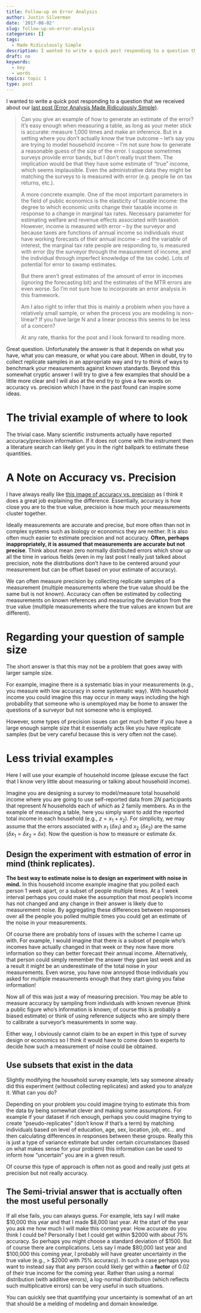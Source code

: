 ```yaml
---
title: Follow-up on Error Analysis
author: Justin Silverman
date: '2017-08-02'
slug: follow-up-on-error-analysis
categories: []
tags:
  - Made Ridiculously Simple
description: I wanted to write a quick post responding to a question that we received about our last post (Error Analysis Made Ridiculously Simple). A reader asked us to give some more detailed examples of how to estimate uncertainty/error in more complicated experimental designs. My response in short - "When in doubt, try to collect replicate samples in an appropriate way and try to think of ways to benchmark your measurements against known standards." Beyond this somewhat cryptic answer I will try to give a few examples that should be a little more clear and I will also at the end try to give a few words on accuracy vs. precision which I have in the past found can inspire some ideas. 
draft: no
keywords:
  - key
  - words
topics: topic 1
type: post
---
```



I wanted to write a quick post responding to a question that we received about our [last post (Error Analysis Made Ridiculously Simple)](http://www.statsathome.com/2017/07/21/error-analysis-made-ridiculously-simple/). 

> Can you give an example of how to generate an estimate of the error? It's easy enough when measuring a table, as long as your meter stick is accurate: measure 1,000 times and make an inference. But in a setting where you don't actually know the true outcome -- let's say you are trying to model household income -- I'm not sure how to generate a reasonable guess of the size of the error. I suppose sometimes surveys provide error bands, but I don't really trust them. The implication would be that they have some estimate of "true" income, which seems implausible. Even the administrative data they might be matching the surveys to is measured with error (e.g. people lie on tax returns, etc.).
>
> A more concrete example. One of the most important parameters in the field of public economics is the elasticity of taxable income: the degree to which economic units change their taxable income in response to a change in marginal tax rates. Necessary parameter for estimating welfare and revenue effects associated with taxation. However, income is measured with error -- by the surveyor and because taxes are functions of annual income so individuals must have working forecasts of their annual income -- and the variable of interest, the marginal tax rate people are responding to, is measured with error (by the surveyor through the measurement of income, and the individual through imperfect knowledge of the tax code). Lots of potential for error to swamp estimates.
>
> But there aren't great estimates of the amount of error in incomes (ignoring the forecasting bit) and the estimates of the MTR errors are even worse. So I'm not sure how to incorporate an error analysis in this framework.
>
> Am I also right to infer that this is mainly a problem when you have a relatively small sample, or when the process you are modeling is non-linear? If you have large N and a linear process this seems to be less of a concern?
>
> At any rate, thanks for the post and I look forward to reading more.

Great question. Unfortunately the answer is that it depends on what you have, what you can measure, or what you care about. When in doubt, try to collect replicate samples in an appropriate way and try to think of ways to benchmark your measurements against known standards. Beyond this somewhat cryptic answer I will try to give a few examples that should be a little more clear and I will also at the end try to give a few words on accuracy vs. precision which I have in the past found can inspire some ideas. 


# The trivial example of where to look
The trivial case. Many scientific instruments actually have reported accuracy/precision information. If it does not come with the instrument then a literature search can likely get you in the right ballpark to estimate these quantities. 

# A Note on Accuracy vs. Precision
I have always really like [this image of accuracy vs. precision](http://cdn.antarcticglaciers.org/wp-content/uploads/2013/11/precision_accuracy.png) as I think it does a great job explaining the difference. Essentially, accuracy is how close you are to the true value, precision is how much your measurements cluster together. 

Ideally measurements are accurate and precise, but more often than not in complex systems such as biology or economics they are neither. It is also often much easier to estimate precision and not accuracy. **Often, perhaps inappropriately, it is assumed that measurements are accurate but not precise**. Think about mean zero normally distributed errors which show up all the time in various fields (even in my last post I really just talked about precision, note the distributions don't have to be centered around your measurement but can be offset based on your estimate of accuracy).

We can often measure precision by collecting replicate samples of a measurement (multiple measurements where the true value should be the same but is not known). Accuracy can often be estimated by collecting measurements on known references and measuring the deviation from the true value (multiple measurements where the true values are known but are different). 

# Regarding your question of sample size
The short answer is that this may not be a problem that goes away with larger sample size. 

For example, imagine there is a systematic bias in your measurements (e.g., you measure with low accuracy in some systematic way). With household income you could imagine this may occur in many ways including the high probability that someone who is unemployed may be home to answer the questions of a surveyor but not someone who is employed. 

However, some types of precision issues can get much better if you have a large enough sample size that it essentially acts like you have replicate samples (but be very careful because this is very often not the case). 

# Less trivial examples 
Here I will use your example of household income (please excuse the fact that I know very little about measuring or talking about household income).  

Imagine you are designing a survey to model/measure  total household income where you are going to use self-reported data from $2N$ participants that represent $N$ households each of which as 2 family members. As in the example of measuring a table, here you simply want to add the reported total income in each household (e.g., $z = x_1+x_2$). For simplicity, we may assume that the errors associated with $x_1$ ($\delta x_1$) and $x_2$ ($\delta x_2$) are the same ($\delta x_1 = \delta x_2$ = $\delta x$). Now the question is how to measure or estimate $\delta x$. 

## Design the experiment with estmation of error in mind (think replicates). 

**The best way to estimate noise is to design an experiment with noise in mind.** In this household income example imagine that you polled each person 1 week apart, or a subset of people multiple times. At a 1 week interval perhaps you could make the assumption that most people's income has not changed and any change in their answer is likely due to measurement noise. By aggregating these differences between responses over all the people you polled multiple times you could get an estimate of the noise in your measurements. 

Of course there are probably tons of issues with the scheme I came up with. For example, I would imagine that there is a subset of people who's incomes have actually changed in that week or they now have more information so they can better forecast their annual income. Alternatively, that person could simply remember the answer they gave last week and as a result it might be an underestimate of the total noise in your measurements. Even worse, you have now annoyed those individuals you asked for multiple measurements enough that they start giving you false information!

Now all of this was just a way of measuring precision. You may be able to measure accuracy by sampling from individuals with known revenue (think a public figure who's information is known; of course this is probably a biased estimate) or think of using reference subjects who are simply there to calibrate a surveyor's measurements in some way. 

Either way, I obviously cannot claim to be an expert in this type of survey design or economics so I think it would have to come down to experts to decide how such a measurement of noise could be obtained. 

## Use subsets that exist in the data

Slightly modifying the household survey example, lets say someone already did this experiment (without collecting replicates) and asked you to analyze it. What can you do?

Depending on your problem you could imagine trying to estimate this from the data by being somewhat clever and making some assumptions. For example if your dataset if rich enough, perhaps you could imagine trying to create "pseudo-replicates" (don't know if that's a term) by matching individuals based on level of education, age, sex, location, job, etc... and then calculating differences in responses between these groups. Really this is just a type of variance estimate but under certain circumstances (based on what makes sense for your problem) this information can be used to inform how "uncertain" you are in a given result. 

Of course this type of approach is often not as good and really just gets at precision but not really accuracy. 

## The Semi-trivial answer that is acctually often the most useful personally
If all else fails, you can always guess. For example, lets say I will make \$10,000 this year and that I made \$8,000 last year. At the start of the year you ask me how much I will make this coming year. How accurate do you think I could be? Personally I bet I could get within \$2000 with about 75% accuracy. So perhaps you might choose a standard deviation of \$1500. But of course there are complications. Lets say I made \$80,000 last year and \$100,000 this coming year, I probably will have greater uncertainty in the true value (e.g., > \$2000 with 75% accuracy). In such a case perhaps you want to instead say that any person could likely get within a **factor** of 0.02 of their true income for the coming year. Rather than using a normal distribution (with additive errors), a log-normal distribution (which reflects such multiplicative errors) can be very useful in such situations.

You can quickly see that quantifying your uncertainty is somewhat of an art that should be a melding of modeling and domain knowledge. 